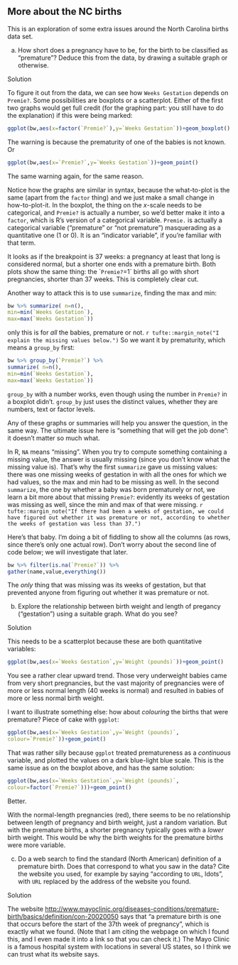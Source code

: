 ##  More about the NC births


 This is an exploration of
some extra issues around the North Carolina births data set.




(a) How short does a pregnancy have to be, for the birth to be
classified as "premature"? Deduce this from the data, by drawing a
suitable graph or otherwise. 



Solution


To figure it out from the data, we can
see how ``Weeks Gestation`` depends
on ``Premie?``. Some possibilities are boxplots or a
scatterplot. Either of the first two graphs would get full credit (for
the graphing part: you still have to do the explanation) if this
were being marked:
```r
ggplot(bw,aes(x=factor(`Premie?`),y=`Weeks Gestation`))+geom_boxplot()
```   

The warning is because the prematurity of one of the babies is not known.
Or

```r
ggplot(bw,aes(x=`Premie?`,y=`Weeks Gestation`))+geom_point()
``` 

The same warning again, for the same reason.

Notice how the graphs are similar in syntax, because the
what-to-plot is the same (apart from the `factor` thing) and we
just make a small change in 
how-to-plot-it. In the boxplot, the thing on the $x$-scale needs to be
categorical, and ``Premie?`` is actually a number, so we'd better
make it into a `factor`, which is R's version of a categorical
variable. 
``Premie.`` is actually a categorical variable ("premature" or
"not premature")
masquerading as a quantitative one (1 or 0). It is an "indicator variable", if
you're familiar with that term.

It looks as if the breakpoint is 37 weeks: a pregnancy at least that
long is considered normal, but a shorter one ends with a premature
birth. Both plots show the same thing: the ``Premie?`=1` births
all go with short pregnancies, shorter than 37 weeks. This is
completely clear cut.

Another way to attack this is to use `summarize`, finding the
max and min:
```r
bw %>% summarize( n=n(),
min=min(`Weeks Gestation`),
max=max(`Weeks Gestation`))
``` 

only this is for *all* the babies, premature or not.
`r tufte::margin_note("I  explain the missing values below.")` So we want it by prematurity,
which means a `group_by` first:

```r
bw %>% group_by(`Premie?`) %>%
summarize( n=n(),
min=min(`Weeks Gestation`),
max=max(`Weeks Gestation`))
```  

`group_by` with a number works, even though using the number
in ``Premie?`` in a boxplot didn't. `group_by` just uses
the distinct values, whether they are numbers, text or factor levels.

Any of these graphs or summaries will help you answer the question, in
the same way. The ultimate issue here is "something that will get the job done": it doesn't matter so much what.

In R, `NA` means "missing". When you try to compute something
containing a missing value, the answer is usually missing (since you
don't know what the missing value is). That's why the first
`summarize` gave us missing values: there was one missing weeks
of gestation in with all the ones for which we had values, so the max
and min had to be missing as well. In the second `summarize`,
the one by whether a baby was born prematurely or not, we learn a bit
more about that missing ``Premie?``: evidently its weeks of
gestation was missing as well, since the min and max of that were
missing.
`r tufte::margin_note("If there had been a weeks of gestation, we could have figured out whether it was premature or not, according to whether the weeks of gestation was less than 37.")`

Here's that baby. I'm doing a bit of fiddling to show all the columns
(as rows, since there's only one actual row). Don't worry about the
second line of code below; we will investigate that later.
```r
bw %>% filter(is.na(`Premie?`)) %>% 
gather(name,value,everything())
``` 

The *only* thing that was missing was its weeks of gestation, but
that prevented anyone from figuring out whether it was premature or
not. 
                            


(b) Explore the relationship between birth weight and
length of pregancy ("gestation") using a suitable graph. What do you
see?



Solution



This needs
to be a scatterplot because these are both quantitative variables:

```r
ggplot(bw,aes(x=`Weeks Gestation`,y=`Weight (pounds)`))+geom_point()
``` 

You see a rather clear upward trend. Those very underweight babies
came from very short pregnancies, but the vast majority of pregnancies
were of more or less normal length (40 weeks is normal) and resulted
in babies of more or less normal birth weight.

I want to illustrate something else: how about *colouring* the
births that were premature? Piece of cake with `ggplot`:

```r
ggplot(bw,aes(x=`Weeks Gestation`,y=`Weight (pounds)`,
colour=`Premie?`))+geom_point()
``` 

That was rather silly because `ggplot` treated prematureness as a *continuous* variable, and plotted the values on a dark blue-light blue scale. This is the same issue as on the boxplot above, and has the same solution:

```r
ggplot(bw,aes(x=`Weeks Gestation`,y=`Weight (pounds)`,
colour=factor(`Premie?`)))+geom_point()
``` 

Better.

With the normal-length pregnancies (red), there seems to be no
relationship between length of pregnancy and birth weight, just a
random variation. But with the premature births, a shorter pregnancy
typically goes with a *lower* birth weight. This would be why the
birth weights for the premature births were more variable.




(c) Do a web search to find the standard (North American)
definition of a premature birth. Does that correspond to what you saw
in the data? Cite the website you used, for example by saying
"according to `URL`, ldots", with `URL` replaced by
the address of the website you found.



Solution


The website [http://www.mayoclinic.org/diseases-conditions/premature-birth/basics/definition/con-20020050](http://www.mayoclinic.org/diseases-conditions/premature-birth/basics/definition/con-20020050)
says that "a premature birth is one that occurs before the start of the 37th week of pregnancy", 
which is exactly what we found. (Note
that I am citing the webpage on which I found this, and I even made it
into a link so that you can check it.) The Mayo Clinic is a famous
hospital system with locations in several US states, so I think we can
trust what its website says.




